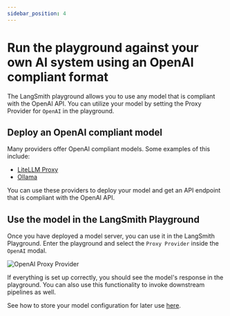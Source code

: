 ```yaml
---
sidebar_position: 4
---
```


# Run the playground against your own AI system using an OpenAI compliant format

The LangSmith playground allows you to use any model that is compliant with the OpenAI API. You can utilize your model by setting the Proxy Provider for `OpenAI` in the playground.

## Deploy an OpenAI compliant model

Many providers offer OpenAI compliant models. Some examples of this include:

- [LiteLLM Proxy](https://github.com/BerriAI/litellm?tab=readme-ov-file#quick-start-proxy---cli)
- [Ollama](https://ollama.com/)

You can use these providers to deploy your model and get an API endpoint that is compliant with the OpenAI API.

## Use the model in the LangSmith Playground

Once you have deployed a model server, you can use it in the LangSmith Playground. Enter the playground and select the `Proxy Provider` inside the `OpenAI` modal.

![OpenAI Proxy Provider](./static/openai_proxy_provider.png)

If everything is set up correctly, you should see the model's response in the playground. You can also use this functionality to invoke downstream pipelines as well.

See how to store your model configuration for later use [here](./save_model_configuration).
